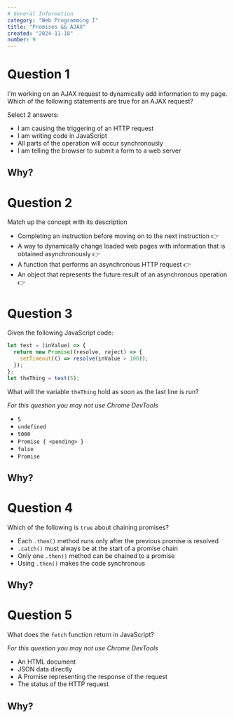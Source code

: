 ```yaml
---
# General Information
category: "Web Programming I"
title: "Promises && AJAX"
created: "2024-11-18"
number: 9
---
```


# Question 1

I'm working on an AJAX request to dynamically add information to my page. Which of the following statements are true for an AJAX request?

Select 2 answers:

- I am causing the triggering of an HTTP request
- I am writing code in JavaScript
- All parts of the operation will occur synchronously
- I am telling the browser to submit a form to a web server

## Why?

# Question 2

Match up the concept with its description

- Completing an instruction before moving on to the next instruction 👉
- A way to dynamically change loaded web pages with information that is obtained asynchronously 👉
- A function that performs an asynchronous HTTP request 👉
- An object that represents the future result of an asynchronous operation 👉

# Question 3

Given the following JavaScript code:

```js
let test = (inValue) => {
  return new Promise((resolve, reject) => {
    setTimeout(() => resolve(inValue > 100));
  });
};
let theThing = test(5);
```

What will the variable `theThing` hold as soon as the last line is run?

_For this question you may not use Chrome DevTools_

- `5`
- `undefined`
- `5000`
- `Promise { <pending> }`
- `false`
- `Promise`

## Why?

# Question 4

Which of the following is `true` about chaining promises?

- Each `.then()` method runs only after the previous promise is resolved
- `.catch()` must always be at the start of a promise chain
- Only one `.then()` method can be chained to a promise
- Using `.then()` makes the code synchronous

## Why?

# Question 5

What does the `fetch` function return in JavaScript?

_For this question you may not use Chrome DevTools_

- An HTML document
- JSON data directly
- A Promise representing the response of the request
- The status of the HTTP request

## Why?
